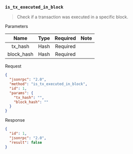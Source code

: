 ### `is_tx_executed_in_block`

> Check if a transaction was executed in a specific block.

Parameters

|       Name          |   Type  | Required |                      Note                        |
|:-------------------:|:-------:|:--------:|:------------------------------------------------:|
|  tx_hash            | Hash    | Required |                                                  |
|  block_hash         | Hash    | Required |                                                  |

Request

```json
{
  "jsonrpc": "2.0",
  "method": "is_tx_executed_in_block",
  "id": 1,
  "params": {
    "tx_hash": "",
    "block_hash": ""
  }
}
```

Response

```json
{
  "id": 1,
  "jsonrpc": "2.0",
  "result": false
}
```